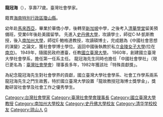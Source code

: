 {{unreferenced|time=2013-06-19T04:01:30+00:00}}
'''龍冠海'''（{{bd|1906年||1983年}}），享壽77歲。臺灣社會學家。

籍貫[[海南特別行政區|海南特別行政區]][[瓊山縣|瓊山縣]]。

幼年赴[[馬來西亞|馬來西亞]]，畢業於華僑小學，後轉至[[新加坡|新加坡]]中學，之後考入[[清華學堂|清華學堂]]留美預備班，受業6年後赴美國留學。
先進入[[史丹佛大學|史丹佛大學]]，攻讀學士，師從C·M·凱斯教授，後入[[南加州大學|南加州大學]]，師從E·鮑格達教授，攻讀碩博士，完成題為《中國社會思想的演變》之論文，獲社會學博士學位。返回中國後執教於私立[[金陵女子大學|金陵女子大學]](位在[[南京|南京]])。
1949年，隨國民政府遷臺，任教[[國立臺灣大學|國立臺灣大學]]。
1960年，創建國立臺灣大學社會學系，擔任第一任系主任。
龍冠海先生同時也擔任「中國社會學社」（現已更名為：[[臺灣社會學會|臺灣社會學會]]）理事長多年，1982年獲該社「特殊貢獻獎」。

為紀念龍冠海先生對社會學界的貢獻，國立臺灣大學社會學系、社會工作學系兩系龍冠海先生之門生故舊，特於國立臺灣大學設置「龍故教授冠海博士獎學金」，獎勵研習社會學及社會工作之優秀學生。

{{DEFAULTSORT: Long, Guang hai}}
[[Category:台灣社會學家|Category:台灣社會學家]]
[[Category:臺灣社會學會理事長|Category:臺灣社會學會理事長]]
[[Category:國立臺灣大學教授|Category:國立臺灣大學教授]]
[[Category:南加州大學校友|Category:南加州大學校友]]
[[Category:史丹佛大學校友|Category:史丹佛大學校友]]
[[Category:清华学校校友|Category:清华学校校友]]
[[Category:琼山人|Category:琼山人]]
[[Category:龍姓|G]]